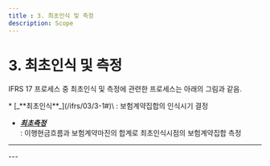 ```yaml
---
title : 3. 최초인식 및 측정
description: Scope
---
```



# 3. 최초인식 및 측정

IFRS 17 프로세스 중 최초인식 및 측정에 관련한 프로세스는 아래의 그림과 같음.

<Card>
* [_**최초인식**_](/ifrs/03/3-1#)\
  : 보험계약집합의 인식시기 결정 &#x20;

* [_**최초측정**_](ifrs/03/3-2#)\
  : 이행현금흐름과 보험계약마진의 합계로 최초인식시점의 보험계약집합 측정&#x20;
</Card>

---

<CenterImg src="/ifrs/pic3-1.png" width={700} caption="[최초인식 및 측정 프로세스]">
</CenterImg>
---
